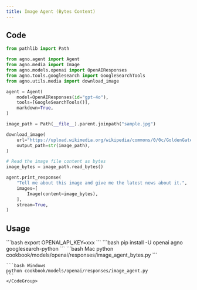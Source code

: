 ```yaml
---
title: Image Agent (Bytes Content)
---
```


## Code

```python cookbook/models/openai/responses/image_agent_bytes.py
from pathlib import Path

from agno.agent import Agent
from agno.media import Image
from agno.models.openai import OpenAIResponses
from agno.tools.googlesearch import GoogleSearchTools
from agno.utils.media import download_image

agent = Agent(
    model=OpenAIResponses(id="gpt-4o"),
    tools=[GoogleSearchTools()],
    markdown=True,
)

image_path = Path(__file__).parent.joinpath("sample.jpg")

download_image(
    url="https://upload.wikimedia.org/wikipedia/commons/0/0c/GoldenGateBridge-001.jpg",
    output_path=str(image_path),
)

# Read the image file content as bytes
image_bytes = image_path.read_bytes()

agent.print_response(
    "Tell me about this image and give me the latest news about it.",
    images=[
        Image(content=image_bytes),
    ],
    stream=True,
)
```

## Usage

<Steps>
  <Snippet file="create-venv-step.mdx" />

  <Step title="Set your API key">
    ```bash
    export OPENAI_API_KEY=xxx
    ```
  </Step>

  <Step title="Install libraries">
    ```bash
    pip install -U openai agno googlesearch-python
    ```
  </Step>

  <Step title="Run Agent">
    <CodeGroup>
    ```bash Mac
    python cookbook/models/openai/responses/image_agent_bytes.py
    ```

    ```bash Windows
    python cookbook/models/openai/responses/image_agent.py
    ```
    </CodeGroup>
  </Step>
</Steps>